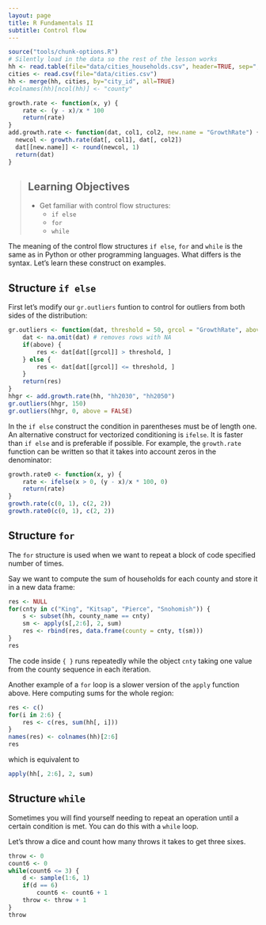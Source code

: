 ```yaml
---
layout: page
title: R Fundamentals II
subtitle: Control flow
---
```


```r
source("tools/chunk-options.R")
# Silently load in the data so the rest of the lesson works
hh <- read.table(file="data/cities_households.csv", header=TRUE, sep=",")
cities <- read.csv(file="data/cities.csv")
hh <- merge(hh, cities, by="city_id", all=TRUE)
#colnames(hh)[ncol(hh)] <- "county"

growth.rate <- function(x, y) {
    rate <- (y - x)/x * 100
    return(rate)
}
add.growth.rate <- function(dat, col1, col2, new.name = "GrowthRate") {
  newcol <- growth.rate(dat[, col1], dat[, col2])
  dat[[new.name]] <- round(newcol, 1)
  return(dat)
}
```

> ## Learning Objectives {.objectives}
>
> * Get familiar with control flow structures:
>   * `if else`
>   * `for`
>   * `while`
>

<a id="control-flow"></a>

The meaning of the control flow structures `if else`, `for` and `while` is the same as in Python or other programming languages. What differs is the syntax. Let's learn these construct on examples.

## Structure `if else`


First let's modify our `gr.outliers` funtion to control for outliers from both sides of the distribution:
```r
gr.outliers <- function(dat, threshold = 50, grcol = "GrowthRate", above = TRUE) {
    dat <- na.omit(dat) # removes rows with NA
    if(above) {
        res <- dat[dat[[grcol]] > threshold, ]
    } else {
        res <- dat[dat[[grcol]] <= threshold, ]
    }
    return(res)
}
hhgr <- add.growth.rate(hh, "hh2030", "hh2050")
gr.outliers(hhgr, 150)
gr.outliers(hhgr, 0, above = FALSE)
```

In the `if else` construct the condition in parentheses must be of length one. An alternative construct for vectorized conditioning is `ifelse`. It is faster than `if else` and is preferable if possible. For example, the `growth.rate` function can be written so that it takes into account zeros in the denominator: 

```r
growth.rate0 <- function(x, y) {
    rate <- ifelse(x > 0, (y - x)/x * 100, 0)
    return(rate)
}
growth.rate(c(0, 1), c(2, 2))
growth.rate0(c(0, 1), c(2, 2))
```

## Structure `for`

The `for` structure is used when we want to repeat a block of code specified number of times. 

Say we want to compute the sum of households for each county and store it in a new data frame:

```r
res <- NULL
for(cnty in c("King", "Kitsap", "Pierce", "Snohomish")) {
    s <- subset(hh, county_name == cnty)
    sm <- apply(s[,2:6], 2, sum)
    res <- rbind(res, data.frame(county = cnty, t(sm)))
}
res
```

The code inside `{ }` runs repeatedly while the object `cnty` taking one value from the county sequence in each iteration. 

Another example of a `for` loop is a slower version of the `apply` function above. Here computing sums for the whole region:

```r
res <- c()
for(i in 2:6) {
    res <- c(res, sum(hh[, i]))
}
names(res) <- colnames(hh)[2:6]
res
```
which is equivalent to 
```r
apply(hh[, 2:6], 2, sum)
```

## Structure `while`

Sometimes you will find yourself needing to repeat an operation until a certain
condition is met. You can do this with a `while` loop.

Let's throw a dice and count how many throws it takes to get three sixes. 

```r
throw <- 0
count6 <- 0
while(count6 <= 3) {
	d <- sample(1:6, 1)
	if(d == 6)
	    count6 <- count6 + 1
	throw <- throw + 1
}
throw
```

